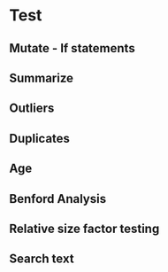 # Test

## Mutate - If statements

## Summarize

## Outliers

## Duplicates

## Age

## Benford Analysis

## Relative size factor testing

## Search text {#test-searchtext}
